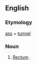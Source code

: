 ==English==

===Etymology===
[[ass]] + [[tunnel]]

===Noun===
{{en-noun}}
# {{context|vulgar|lang=en}} [[rectum|Rectum]].